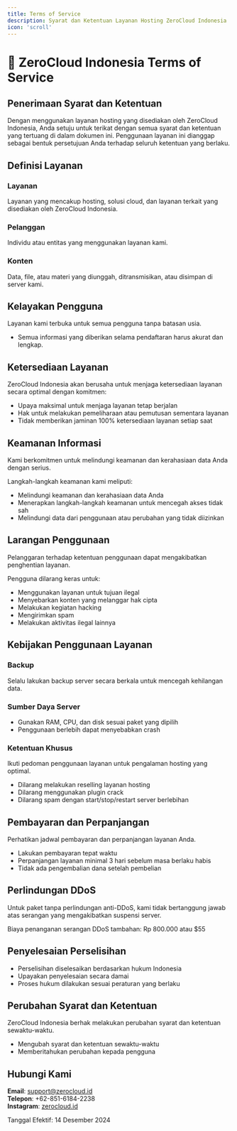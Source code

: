 ```yaml
---
title: Terms of Service
description: Syarat dan Ketentuan Layanan Hosting ZeroCloud Indonesia
icon: 'scroll'
---
```


# 📜 ZeroCloud Indonesia Terms of Service

## Penerimaan Syarat dan Ketentuan

Dengan menggunakan layanan hosting yang disediakan oleh ZeroCloud Indonesia, Anda setuju untuk terikat dengan semua syarat dan ketentuan yang tertuang di dalam dokumen ini. Penggunaan layanan ini dianggap sebagai bentuk persetujuan Anda terhadap seluruh ketentuan yang berlaku.

## Definisi Layanan

### Layanan
Layanan yang mencakup hosting, solusi cloud, dan layanan terkait yang disediakan oleh ZeroCloud Indonesia.

### Pelanggan
Individu atau entitas yang menggunakan layanan kami.

### Konten
Data, file, atau materi yang diunggah, ditransmisikan, atau disimpan di server kami.

## Kelayakan Pengguna

<Note>
Layanan kami terbuka untuk semua pengguna tanpa batasan usia.
</Note>

- Semua informasi yang diberikan selama pendaftaran harus akurat dan lengkap.

## Ketersediaan Layanan

ZeroCloud Indonesia akan berusaha untuk menjaga ketersediaan layanan secara optimal dengan komitmen:

- Upaya maksimal untuk menjaga layanan tetap berjalan
- Hak untuk melakukan pemeliharaan atau pemutusan sementara layanan
- Tidak memberikan jaminan 100% ketersediaan layanan setiap saat

## Keamanan Informasi

<Info>
Kami berkomitmen untuk melindungi keamanan dan kerahasiaan data Anda dengan serius.
</Info>

Langkah-langkah keamanan kami meliputi:
- Melindungi keamanan dan kerahasiaan data Anda
- Menerapkan langkah-langkah keamanan untuk mencegah akses tidak sah
- Melindungi data dari penggunaan atau perubahan yang tidak diizinkan

## Larangan Penggunaan

<Warning>
Pelanggaran terhadap ketentuan penggunaan dapat mengakibatkan penghentian layanan.
</Warning>

Pengguna dilarang keras untuk:
- Menggunakan layanan untuk tujuan ilegal
- Menyebarkan konten yang melanggar hak cipta
- Melakukan kegiatan hacking
- Mengirimkan spam
- Melakukan aktivitas ilegal lainnya

## Kebijakan Penggunaan Layanan

### Backup
<Tip>
Selalu lakukan backup server secara berkala untuk mencegah kehilangan data.
</Tip>

### Sumber Daya Server
- Gunakan RAM, CPU, dan disk sesuai paket yang dipilih
- Penggunaan berlebih dapat menyebabkan crash

### Ketentuan Khusus
<Check>
Ikuti pedoman penggunaan layanan untuk pengalaman hosting yang optimal.
</Check>

- Dilarang melakukan reselling layanan hosting
- Dilarang menggunakan plugin crack
- Dilarang spam dengan start/stop/restart server berlebihan

## Pembayaran dan Perpanjangan

<Note>
Perhatikan jadwal pembayaran dan perpanjangan layanan Anda.
</Note>

- Lakukan pembayaran tepat waktu
- Perpanjangan layanan minimal 3 hari sebelum masa berlaku habis
- Tidak ada pengembalian dana setelah pembelian

## Perlindungan DDoS

<Warning>
Untuk paket tanpa perlindungan anti-DDoS, kami tidak bertanggung jawab atas serangan yang mengakibatkan suspensi server.
</Warning>

Biaya penanganan serangan DDoS tambahan: Rp 800.000 atau $55

## Penyelesaian Perselisihan

- Perselisihan diselesaikan berdasarkan hukum Indonesia
- Upayakan penyelesaian secara damai
- Proses hukum dilakukan sesuai peraturan yang berlaku

## Perubahan Syarat dan Ketentuan

<Info>
ZeroCloud Indonesia berhak melakukan perubahan syarat dan ketentuan sewaktu-waktu.
</Info>

- Mengubah syarat dan ketentuan sewaktu-waktu
- Memberitahukan perubahan kepada pengguna

## Hubungi Kami

**Email**: support@zerocloud.id  
**Telepon**: +62-851-6184-2238  
**Instagram**: [zerocloud.id](https://instagram.com/zerocloud.id)  


Tanggal Efektif: 14 Desember 2024